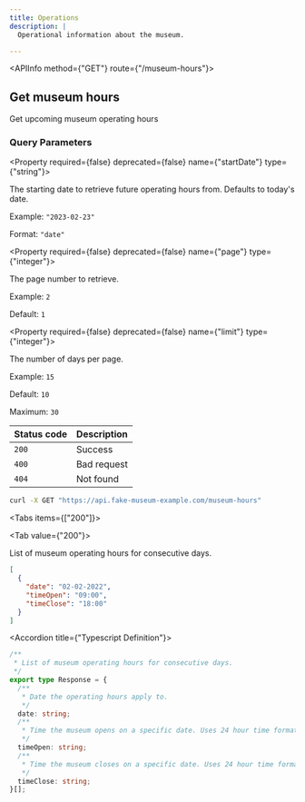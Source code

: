 ```yaml
---
title: Operations
description: |
  Operational information about the museum.

---
```



<Root>

<API>

<APIInfo method={"GET"} route={"/museum-hours"}>

## Get museum hours

Get upcoming museum operating hours

### Query Parameters

<Property required={false} deprecated={false} name={"startDate"} type={"string"}>

The starting date to retrieve future operating hours from. Defaults to today's date.

<span>Example:  `"2023-02-23"`</span>

<span>Format:  `"date"`</span>

</Property>

<Property required={false} deprecated={false} name={"page"} type={"integer"}>

The page number to retrieve.

<span>Example:  `2`</span>

<span>Default:  `1`</span>

</Property>

<Property required={false} deprecated={false} name={"limit"} type={"integer"}>

The number of days per page.

<span>Example:  `15`</span>

<span>Default:  `10`</span>

<span>Maximum:  `30`</span>

</Property>

| Status code | Description |
| ----------- | ----------- |
| `200` | Success |
| `400` | Bad request |
| `404` | Not found |

</APIInfo>

<APIExample>

```bash title="curl"
curl -X GET "https://api.fake-museum-example.com/museum-hours"
```

<Tabs items={["200"]}>

<Tab value={"200"}>

List of museum operating hours for consecutive days.

```json title="Example Response"
[
  {
    "date": "02-02-2022",
    "timeOpen": "09:00",
    "timeClose": "18:00"
  }
]
```

<Accordions>

<Accordion title={"Typescript Definition"}>

```ts
/**
 * List of museum operating hours for consecutive days.
 */
export type Response = {
  /**
   * Date the operating hours apply to.
   */
  date: string;
  /**
   * Time the museum opens on a specific date. Uses 24 hour time format (`HH:mm`).
   */
  timeOpen: string;
  /**
   * Time the museum closes on a specific date. Uses 24 hour time format (`HH:mm`).
   */
  timeClose: string;
}[];

```

</Accordion>

</Accordions>

</Tab>

</Tabs>

</APIExample>

</API>

</Root>